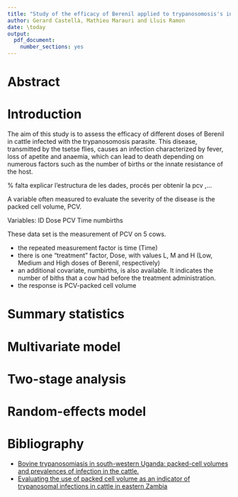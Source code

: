 ```yaml
---
title: "Study of the efficacy of Berenil applied to trypanosomosis's infected cattle"
author: Gerard Castellà, Mathieu Marauri and Lluis Ramon
date: \today
output:
  pdf_document:
    number_sections: yes
---
```


# Abstract

# Introduction

The aim of this study is to assess the efficacy of different doses of Berenil in cattle infected with the trypanosomosis parasite. This disease, transmitted by the tsetse flies, causes an infection characterized by fever, loss of apetite and anaemia, which can lead to death depending on numerous factors such as the number of births or the innate resistance of the host. 

% falta explicar l'estructura de les dades, procés per obtenir la pcv ,...

A variable often measured to evaluate the severity of the disease is the packed cell volume, PCV.

Variables:
ID  Dose	PCV	Time	numbirths

These data set is the measurement of PCV on 5 cows.

* the repeated measurement factor is time (Time)
* there is one "treatment" factor, Dose, with values L, M and H (Low, Medium and High doses of Berenil, respectively)
* an additional covariate, numbirths, is also available. It indicates the number of biths that a cow had before the treatment administration.
* the response is PCV-packed cell volume


# Summary statistics

# Multivariate model

# Two-stage analysis

# Random-effects model

# Bibliography

* [Bovine trypanosomiasis in south-western Uganda: packed-cell volumes and prevalences of infection in the cattle.](http://www.ncbi.nlm.nih.gov/pubmed/15000727)
* [Evaluating the use of packed cell volume as an indicator of trypanosomal infections in cattle in eastern Zambia](http://www.sciencedirect.com/science/article/pii/S0167587708001098#)